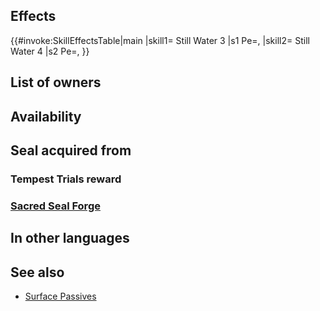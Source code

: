 {{Passive
|type=A
|name=Still Water
|exclusive=0
|canUseWeapon={{WeaponList|All}}
|canUseMove={{MoveList|All}}
|properties=random_owner
|1name=Still Water 1
|1tagid=SID_止水1
|1cost=50
|1effect=Grants Atk/Res+3. Inflicts Def-3.
|statModifiers1=0,3,0,-3,3
|1required=-
|1promotionRarity=4
|1promotionTier=1
|2name=Still Water 2
|2tagid=SID_止水2
|2cost=100
|2effect=Grants Atk/Res+4. Inflicts Def-4.
|statModifiers2=0,4,0,-4,4
|2promotionRarity=5
|2promotionTier=1
|3name=Still Water 3
|3tagid=SID_止水3
|3cost=200
|3effect=Grants Atk/Res+5. Inflicts Def-5.
|statModifiers3=0,5,0,-5,5
|3next=-
|4name=Still Water 4
|4tagid=SID_止水4
|4cost=300
|4effect=Grants Atk/Res+7. Inflicts Def-5.
|statModifiers4=0,7,0,-5,7
}}
==Effects==
{{#invoke:SkillEffectsTable|main
|skill1={{Si|Still Water 3}} Still Water 3
|s1 Pe={{Eft|Stat Boost|Atk/Res|5}}, {{Eft|Stat Reductions|Def|5}}
|skill2={{Si|Still Water 4}} Still Water 4
|s2 Pe={{Eft|Stat Boost|Atk/Res|7}}, {{Eft|Stat Reductions|Def|5}}
}}

==List of owners==
{{Skill Hero List}}
{{NoInheritHeroes}}
==Availability==
{{PassiveFocusList}}
{{PassiveDistributionList}}
{{PassiveCombatManualList}}
==Seal acquired from==
===Tempest Trials reward===
{{Tempest Trials seal reward}}
===[[Sacred Seal Forge]]===
{{SealCosts
|seals=Still Water 1;Still Water 2;Still Water 3
|badgeColor=Transparent
|costs1=20;100;40
|costs2=60;200;50
|costs3=400;1000;100
}}
==In other languages==
{{OtherLanguages
|japanese=止水
|german=Stille Wasser
|spanishEU=Agua en calma
|spanishLA=Agua en calma
|french=Eau calme
|italian=Acqua cheta
|chineseTW=止水
|portuguese=Água mansa
}}
==See also==
* [[Skill families/A Passives#Surface|Surface Passives]]
{{Passives Navbox|A}}
{{Seals Navbox}}